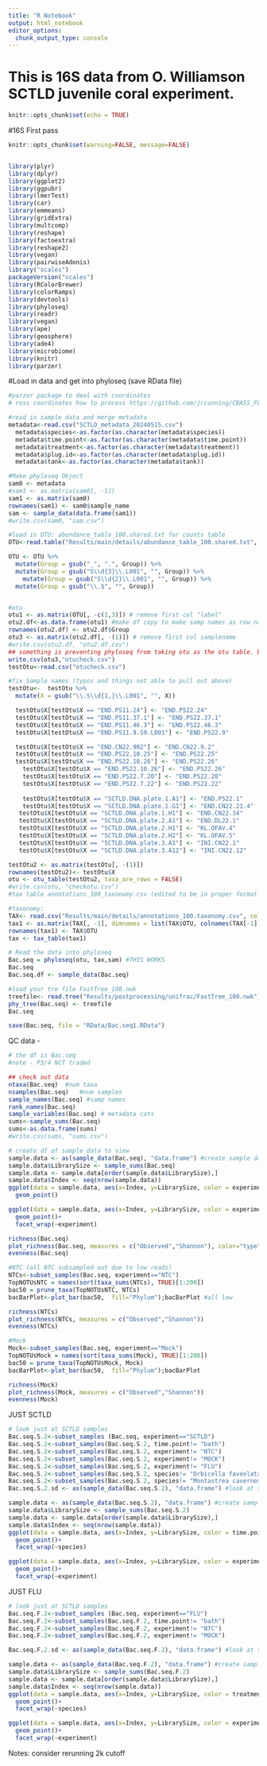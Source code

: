 ```yaml
---
title: "R Notebook"
output: html_notebook
editor_options: 
  chunk_output_type: console
---
```

# This is 16S data from O. Williamson SCTLD juvenile coral experiment. 

```r
knitr::opts_chunk$set(echo = TRUE)
```
#16S First pass

```r
knitr::opts_chunk$set(warning=FALSE, message=FALSE)


library(plyr) 
library(dplyr)
library(ggplot2)
library(ggpubr)
library(lmerTest)
library(car)
library(emmeans)
library(gridExtra)
library(multcomp)
library(reshape)
library(factoextra)
library(reshape2)
library(vegan) 
library(pairwiseAdonis)
library("scales")
packageVersion("scales")
library(RColorBrewer)
library(colorRamps)
library(devtools)
library(phyloseq)
library(readr)
library(vegan)
library(ape)
library(geosphere)
library(ade4)
library(microbiome)  
library(knitr)
library(parzer)

```

#Load in data and get into phyloseq (save RData file)
```r

#parzer package to deal with coordinates
# ross coordinates how to process https://github.com/jrcunning/CBASS_FL_Acer/blob/main/data/genotype_metadata_raw.csv

#read in sample data and merge metadata
metadata<-read.csv("SCTLD_metadata_20240515.csv") 
  metadata$species<-as.factor(as.character(metadata$species))
  metadata$time.point<-as.factor(as.character(metadata$time.point))
  metadata$treatment<-as.factor(as.character(metadata$treatment))
  metadata$plug.id<-as.factor(as.character(metadata$plug.id))
  metadata$tank<-as.factor(as.character(metadata$tank))

#Make phyloseq Object
sam0 <- metadata
#sam1 <- as.matrix(sam0[, -1])
sam1 <- as.matrix(sam0)
rownames(sam1) <- sam0$sample_name
sam <- sample_data(data.frame(sam1))
#write.csv(sam0, "sam.csv")

#load in OTU: abundance_table_100.shared.txt for counts table
OTU<-read.table("Results/main/details/abundance_table_100.shared.txt", sep='', header=T)

OTU <- OTU %>%
  mutate(Group = gsub("_", ".", Group)) %>%
  mutate(Group = gsub("S\\d{3}\\.L001", "", Group)) %>%
    mutate(Group = gsub("S\\d{2}\\.L001", "", Group)) %>%
  mutate(Group = gsub("\\.$", "", Group))


#otu
otu1 <- as.matrix(OTU[, -c(1,3)]) # remove first col "label"
otu2.df<-as.data.frame(otu1) #make df copy to make samp names as row names in matrix
rownames(otu2.df) <- otu2.df$Group
otu3 <- as.matrix(otu2.df[, -(1)]) # remove first col samplename
#write.csv(otu2.df, "otu2.df.csv")
## something is preventing phyloseq from taking otu as the otu table. but if you save and then reupload it works. 
write.csv(otu3,"otucheck.csv")
testOtu<-read.csv("otucheck.csv")

#fix Sample names (typos and things not able to pull out above)
testOtu<-  testOtu %>%
  mutate(X = gsub("\\.S\\d{1,}\\.L001", "", X))

  testOtu$X[testOtu$X == "END.PS11.24"] <- "END.PS22.24"
  testOtu$X[testOtu$X == "END.PS11.37.1"] <- "END.PS22.37.1"
  testOtu$X[testOtu$X == "END.PS11.46.3"] <- "END.PS22.46.3"
  testOtu$X[testOtu$X == "END.PS11.9.S9.L001"] <- "END.PS22.9"

  testOtu$X[testOtu$X == "END.CN22.902"] <- "END.CN22.9.2"
  testOtu$X[testOtu$X == "END.PS22.10.25"] <- "END.PS22.25"
  testOtu$X[testOtu$X == "END.PS22.10.26"] <- "END.PS22.26"
    testOtu$X[testOtu$X == "END.PS22.10.26"] <- "END.PS22.26"
    testOtu$X[testOtu$X == "END.PS22.7.20"] <- "END.PS22.20"
    testOtu$X[testOtu$X == "END.PS22.7.22"] <- "END.PS22.22"
    
    testOtu$X[testOtu$X == "SCTLD.DNA.plate.1.A1"] <- "END.PS22.1"
    testOtu$X[testOtu$X == "SCTLD.DNA.plate.1.G1"] <- "END.CN22.21.4"
   testOtu$X[testOtu$X == "SCTLD.DNA.plate.1.H1"] <- "END.CN22.34"
   testOtu$X[testOtu$X == "SCTLD.DNA.plate.2.A1"] <- "END.DL22.1"
   testOtu$X[testOtu$X == "SCTLD.DNA.plate.2.H1"] <- "KL.OFAV.4"
   testOtu$X[testOtu$X == "SCTLD.DNA.plate.2.H2"] <- "KL.OFAV.5"
   testOtu$X[testOtu$X == "SCTLD.DNA.plate.3.A1"] <- "INI.CN22.1"
   testOtu$X[testOtu$X == "SCTLD.DNA.plate.3.A12"] <- "INI.CN22.12"

testOtu2 <- as.matrix(testOtu[, -(1)]) 
rownames(testOtu2)<- testOtu$X
otu <- otu_table(testOtu2, taxa_are_rows = FALSE)
#write.csv(otu, "checkotu.csv")
#tax table annotations_100_taxonomy.csv (edited to be in proper format with proper col names in excel (remove ";"))

#taxonomy:
TAX<- read.csv("Results/main/details/annotations_100.taxonomy.csv", colClasses = "character") 
tax1 <- as.matrix(TAX[, -1], dimnames = list(TAX$OTU, colnames(TAX[-1])))
rownames(tax1) <- TAX$OTU
tax <- tax_table(tax1)

# Read the data into phyloseq
Bac.seq = phyloseq(otu, tax,sam) #THIS WORKS
Bac.seq
Bac.seq.df <- sample_data(Bac.seq)

#load your tre file FastTree_100.nwk
treefile<- read.tree("Results/postprocessing/unifrac/FastTree_100.nwk")
phy_tree(Bac.seq) <- treefile
Bac.seq

save(Bac.seq, file = "RData/Bac.seq1.RData")
```

QC data -
```r
# the df is Bac.seq
#note - P3/4 NCT traded

## check out data
ntaxa(Bac.seq)  #num taxa
nsamples(Bac.seq)   #num samples
sample_names(Bac.seq) #samp names
rank_names(Bac.seq) 
sample_variables(Bac.seq) # metadata cats
sums<-sample_sums(Bac.seq)
sums<-as.data.frame(sums)
#write.csv(sums, "sums.csv")

# create df of sample data to view 
sample.data <- as(sample_data(Bac.seq), "data.frame") #create sample data frame to view
sample.data$LibrarySize <- sample_sums(Bac.seq)
sample.data <- sample.data[order(sample.data$LibrarySize),]
sample.data$Index <- seq(nrow(sample.data))  
ggplot(data = sample.data, aes(x=Index, y=LibrarySize, color = experiment)) +
  geom_point()

ggplot(data = sample.data, aes(x=Index, y=LibrarySize, color = experiment)) +
  geom_point()+
  facet_wrap(~experiment)

richness(Bac.seq)
plot_richness(Bac.seq, measures = c("Observed","Shannon"), color="type") 
evenness(Bac.seq)

#NTC (all NTC subsampled out due to low reads)
NTCs<-subset_samples(Bac.seq, experiment=="NTC")
TopNOTUsNTC = names(sort(taxa_sums(NTCs), TRUE)[1:200])
bac50 = prune_taxa(TopNOTUsNTC, NTCs)
bacBarPlot<-plot_bar(bac50,  fill="Phylum");bacBarPlot #all low

richness(NTCs)
plot_richness(NTCs, measures = c("Observed","Shannon"))
evenness(NTCs)

#Mock
Mock<-subset_samples(Bac.seq, experiment=="Mock")
TopNOTUsMock = names(sort(taxa_sums(Mock), TRUE)[1:200])
bac50 = prune_taxa(TopNOTUsMock, Mock)
bacBarPlot<-plot_bar(bac50,  fill="Phylum");bacBarPlot

richness(Mock)
plot_richness(Mock, measures = c("Observed","Shannon"))
evenness(Mock)
```

JUST SCTLD
```r
# look just at SCTLD samples
Bac.seq.S.2<-subset_samples (Bac.seq, experiment=="SCTLD")
Bac.seq.S.2<-subset_samples(Bac.seq.S.2, time.point!= "bath")
Bac.seq.S.2<-subset_samples(Bac.seq.S.2, experiment!= "NTC")
Bac.seq.S.2<-subset_samples(Bac.seq.S.2, experiment!= "MOCK")
Bac.seq.S.2<-subset_samples(Bac.seq.S.2, experiment!= "FLU")
Bac.seq.S.2<-subset_samples(Bac.seq.S.2, species!= "Orbicella faveolata")
Bac.seq.S.2<-subset_samples(Bac.seq.S.2, species!= "Montastrea cavernosa")
Bac.seq.S.2.sd <- as(sample_data(Bac.seq.S.2), "data.frame") #look at samp data

sample.data <- as(sample_data(Bac.seq.S.2), "data.frame") #create sample data frame to view
sample.data$LibrarySize <- sample_sums(Bac.seq.S.2)
sample.data <- sample.data[order(sample.data$LibrarySize),]
sample.data$Index <- seq(nrow(sample.data))  
ggplot(data = sample.data, aes(x=Index, y=LibrarySize, color = time.point)) +
  geom_point()+
  facet_wrap(~species)

ggplot(data = sample.data, aes(x=Index, y=LibrarySize, color = experiment)) +
  geom_point()+
  facet_wrap(~experiment)

```


JUST FLU
```r
# look just at SCTLD samples
Bac.seq.F.2<-subset_samples (Bac.seq, experiment=="FLU")
Bac.seq.F.2<-subset_samples(Bac.seq.F.2, time.point!= "bath")
Bac.seq.F.2<-subset_samples(Bac.seq.F.2, experiment!= "NTC")
Bac.seq.F.2<-subset_samples(Bac.seq.F.2, experiment!= "MOCK")

Bac.seq.F.2.sd <- as(sample_data(Bac.seq.F.2), "data.frame") #look at samp data

sample.data <- as(sample_data(Bac.seq.F.2), "data.frame") #create sample data frame to view
sample.data$LibrarySize <- sample_sums(Bac.seq.F.2)
sample.data <- sample.data[order(sample.data$LibrarySize),]
sample.data$Index <- seq(nrow(sample.data))  
ggplot(data = sample.data, aes(x=Index, y=LibrarySize, color = treatment)) +
  geom_point()+
  facet_wrap(~species)

ggplot(data = sample.data, aes(x=Index, y=LibrarySize, color = experiment)) +
  geom_point()+
  facet_wrap(~experiment)

```
Notes: consider rerunning 2k cutoff 

